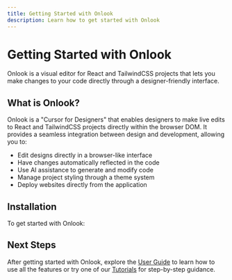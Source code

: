 ```yaml
---
title: Getting Started with Onlook
description: Learn how to get started with Onlook
---
```


# Getting Started with Onlook

Onlook is a visual editor for React and TailwindCSS projects that lets you make changes to your code directly through a designer-friendly interface.

## What is Onlook?

Onlook is a "Cursor for Designers" that enables designers to make live edits to React and TailwindCSS projects directly within the browser DOM. It provides a seamless integration between design and development, allowing you to:

- Edit designs directly in a browser-like interface
- Have changes automatically reflected in the code
- Use AI assistance to generate and modify code
- Manage project styling through a theme system
- Deploy websites directly from the application

## Installation

To get started with Onlook:

<Cards>
  <Card title="Access Onlook Web App" href="/docs/getting-started/installation" />
  <Card title="Run Locally (Contributors)" href="/docs/getting-started/running-locally" />
</Cards>

## Next Steps

After getting started with Onlook, explore the [User Guide](/docs/user-guide) to learn how to use all the features or try one of our [Tutorials](/docs/tutorials) for step-by-step guidance.
